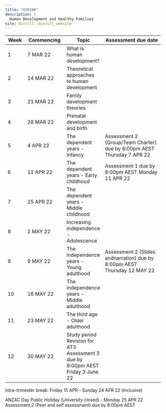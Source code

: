 ```yaml
---
title: "HSH206"
description: |
  Human Development and Healthy Families
site: distill::distill_website
---
```


| Week | Commencing | Topic | Assessment due date |
|------|------------|-------|---------------------|
| 1 | 7 MAR 22 | What is human development? | |
| 2 | 14 MAR 22 | Theoretical approaches to human development | |
| 3 | 21 MAR 22 | Family development theories | |
| 4 | 28 MAR 22 | Prenatal development and birth | |
| 5 | 4 APR 22 | The dependent years -Infancy | Assessment 2 (Group/Team Charter) due by 8:00pm AEST Thursday 7 APR 22 |
| 6 | 11 APR 22 | The dependent years - Early childhood | Assessment 1 due by 8:00pm AEST Monday 11 APR 22 |
| 7 | 25 APR 22 | The dependent years - Middle childhood | |
| 8 | 2 MAY 22 | Increasing independence -Adolescence | |
| 9 | 9 MAY 22 | The independence years - Young adulthood | Assessment 2 (Slides andnarration) due by 8:00pm AEST Thursday 12 MAY 22 |
| 10 | 16 MAY 22 | The independence years - Middle adulthood | |
| 11 | 23 MAY 22 | The third age - Older adulthood | |
| 12 | 30 MAY 22 | Study period Revision for AT3 Assessment 3 due by 8:00pm AEST Friday 3 June 22 |

Intra-trimester break: Friday 15 APR - Sunday 24 APR 22 (inclusive)

ANZAC Day Public Holiday (University closed) - Monday 25 APR 22 Assessment 2 (Peer and self assessment) due by 8:00pm AEST 